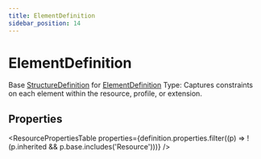 ```yaml
---
title: ElementDefinition
sidebar_position: 14
---
```



# ElementDefinition

Base <a href="/docs/api/fhir/resources/structuredefinition">StructureDefinition</a> for <a href="/docs/api/fhir/datatypes/elementdefinition">ElementDefinition</a> Type: Captures constraints on each element within the resource, profile, or extension.

<Tabs queryString="section">
<TabItem value="schema" label="Schema" default>

## Properties

<ResourcePropertiesTable
  properties={definition.properties.filter((p) => !(p.inherited && p.base.includes('Resource')))}
/>

</TabItem>
  


</Tabs>

